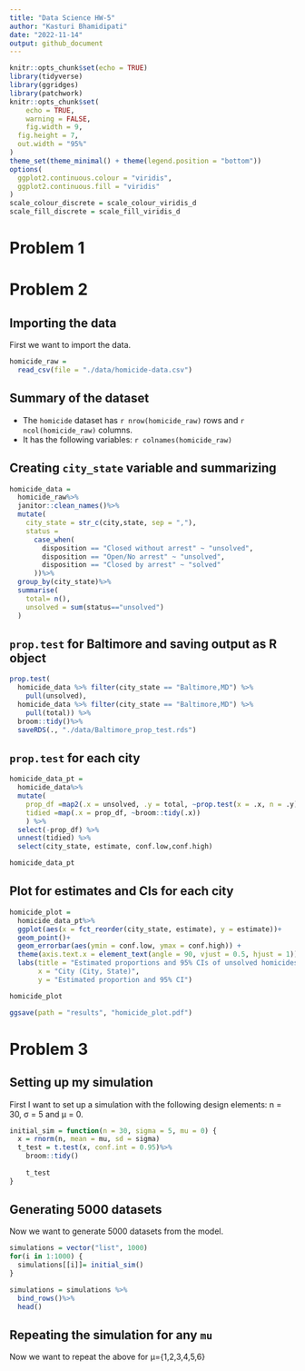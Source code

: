 ```yaml
---
title: "Data Science HW-5"
author: "Kasturi Bhamidipati"
date: "2022-11-14"
output: github_document
---
```


```r
knitr::opts_chunk$set(echo = TRUE)
library(tidyverse)
library(ggridges)
library(patchwork)
knitr::opts_chunk$set(
	echo = TRUE,
	warning = FALSE,
	fig.width = 9, 
  fig.height = 7,
  out.width = "95%"
)
theme_set(theme_minimal() + theme(legend.position = "bottom"))
options(
  ggplot2.continuous.colour = "viridis",
  ggplot2.continuous.fill = "viridis"
)
scale_colour_discrete = scale_colour_viridis_d
scale_fill_discrete = scale_fill_viridis_d
```

# Problem 1


# Problem 2

## Importing the data

First we want to import the data. 

```r
homicide_raw = 
  read_csv(file = "./data/homicide-data.csv")
```

## Summary of the dataset 

- The `homicide` dataset has `r nrow(homicide_raw)` rows and `r ncol(homicide_raw)` columns. 
- It has the following variables: `r colnames(homicide_raw)`

## Creating `city_state` variable and summarizing

```r
homicide_data = 
  homicide_raw%>%
  janitor::clean_names()%>%
  mutate(
    city_state = str_c(city,state, sep = ","),
    status = 
      case_when(
        disposition == "Closed without arrest" ~ "unsolved", 
        disposition == "Open/No arrest" ~ "unsolved", 
        disposition == "Closed by arrest" ~ "solved"
      ))%>%
  group_by(city_state)%>%
  summarise(
    total= n(), 
    unsolved = sum(status=="unsolved")
  )
```

## `prop.test` for Baltimore and saving output as R object

```r
prop.test(
  homicide_data %>% filter(city_state == "Baltimore,MD") %>% 
    pull(unsolved),
  homicide_data %>% filter(city_state == "Baltimore,MD") %>% 
    pull(total)) %>% 
  broom::tidy()%>% 
  saveRDS(., "./data/Baltimore_prop_test.rds")
```

## `prop.test` for each city

```r
homicide_data_pt = 
  homicide_data%>%
  mutate(
    prop_df =map2(.x = unsolved, .y = total, ~prop.test(x = .x, n = .y)),
    tidied =map(.x = prop_df, ~broom::tidy(.x))
    ) %>% 
  select(-prop_df) %>% 
  unnest(tidied) %>% 
  select(city_state, estimate, conf.low,conf.high)

homicide_data_pt
```

## Plot for estimates and CIs for each city 

```r
homicide_plot = 
  homicide_data_pt%>% 
  ggplot(aes(x = fct_reorder(city_state, estimate), y = estimate))+ 
  geom_point()+
  geom_errorbar(aes(ymin = conf.low, ymax = conf.high)) +
  theme(axis.text.x = element_text(angle = 90, vjust = 0.5, hjust = 1))+
  labs(title = "Estimated proportions and 95% CIs of unsolved homicides, by city, in the US",
       x = "City (City, State)",
       y = "Estimated proportion and 95% CI")

homicide_plot

ggsave(path = "results", "homicide_plot.pdf")

```

# Problem 3 

## Setting up my simulation 

First I want to set up a simulation with the following design elements: n = 30, σ = 5 and μ = 0.

```r

initial_sim = function(n = 30, sigma = 5, mu = 0) {
  x = rnorm(n, mean = mu, sd = sigma)
  t_test = t.test(x, conf.int = 0.95)%>%
    broom::tidy()
  
    t_test
}
```

## Generating 5000 datasets 

Now we want to generate 5000 datasets from the model. 

```r

simulations = vector("list", 1000)
for(i in 1:1000) {
  simulations[[i]]= initial_sim()
}

simulations = simulations %>%
  bind_rows()%>%
  head()
```

## Repeating the simulation for any `mu`

Now we want to repeat the above for μ={1,2,3,4,5,6}
 




